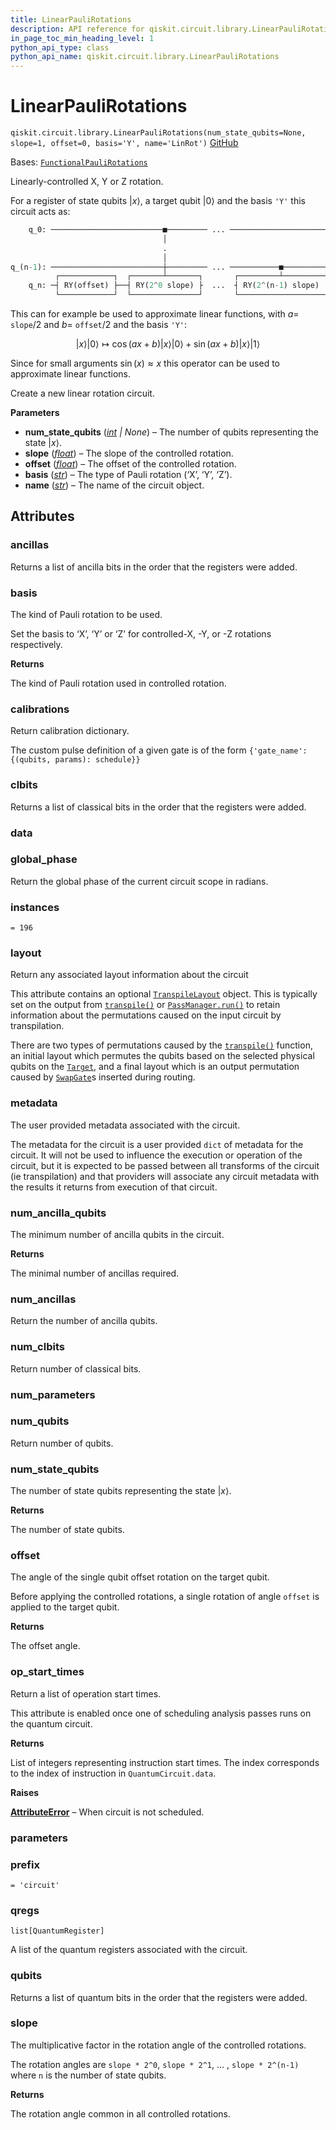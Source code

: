 ```yaml
---
title: LinearPauliRotations
description: API reference for qiskit.circuit.library.LinearPauliRotations
in_page_toc_min_heading_level: 1
python_api_type: class
python_api_name: qiskit.circuit.library.LinearPauliRotations
---
```


# LinearPauliRotations

<span id="qiskit.circuit.library.LinearPauliRotations" />

`qiskit.circuit.library.LinearPauliRotations(num_state_qubits=None, slope=1, offset=0, basis='Y', name='LinRot')` [GitHub](https://github.com/qiskit/qiskit/tree/stable/1.0/qiskit/circuit/library/arithmetic/linear_pauli_rotations.py "view source code")

Bases: [`FunctionalPauliRotations`](qiskit.circuit.library.FunctionalPauliRotations "qiskit.circuit.library.arithmetic.functional_pauli_rotations.FunctionalPauliRotations")

Linearly-controlled X, Y or Z rotation.

For a register of state qubits $|x\rangle$, a target qubit $|0\rangle$ and the basis `'Y'` this circuit acts as:

```python
    q_0: ─────────────────────────■───────── ... ──────────────────────
                                  │
                                  .
                                  │
q_(n-1): ─────────────────────────┼───────── ... ───────────■──────────
          ┌────────────┐  ┌───────┴───────┐       ┌─────────┴─────────┐
    q_n: ─┤ RY(offset) ├──┤ RY(2^0 slope) ├  ...  ┤ RY(2^(n-1) slope) ├
          └────────────┘  └───────────────┘       └───────────────────┘
```

This can for example be used to approximate linear functions, with $a =$ `slope`$/2$ and $b =$ `offset`$/2$ and the basis `'Y'`:

$$
|x\rangle |0\rangle \mapsto \cos(ax + b)|x\rangle|0\rangle + \sin(ax + b)|x\rangle |1\rangle
$$

Since for small arguments $\sin(x) \approx x$ this operator can be used to approximate linear functions.

Create a new linear rotation circuit.

**Parameters**

*   **num\_state\_qubits** ([*int*](https://docs.python.org/3/library/functions.html#int "(in Python v3.12)") *| None*) – The number of qubits representing the state $|x\rangle$.
*   **slope** ([*float*](https://docs.python.org/3/library/functions.html#float "(in Python v3.12)")) – The slope of the controlled rotation.
*   **offset** ([*float*](https://docs.python.org/3/library/functions.html#float "(in Python v3.12)")) – The offset of the controlled rotation.
*   **basis** ([*str*](https://docs.python.org/3/library/stdtypes.html#str "(in Python v3.12)")) – The type of Pauli rotation (‘X’, ‘Y’, ‘Z’).
*   **name** ([*str*](https://docs.python.org/3/library/stdtypes.html#str "(in Python v3.12)")) – The name of the circuit object.

## Attributes

<span id="qiskit.circuit.library.LinearPauliRotations.ancillas" />

### ancillas

Returns a list of ancilla bits in the order that the registers were added.

<span id="qiskit.circuit.library.LinearPauliRotations.basis" />

### basis

The kind of Pauli rotation to be used.

Set the basis to ‘X’, ‘Y’ or ‘Z’ for controlled-X, -Y, or -Z rotations respectively.

**Returns**

The kind of Pauli rotation used in controlled rotation.

<span id="qiskit.circuit.library.LinearPauliRotations.calibrations" />

### calibrations

Return calibration dictionary.

The custom pulse definition of a given gate is of the form `{'gate_name': {(qubits, params): schedule}}`

<span id="qiskit.circuit.library.LinearPauliRotations.clbits" />

### clbits

Returns a list of classical bits in the order that the registers were added.

<span id="qiskit.circuit.library.LinearPauliRotations.data" />

### data

<span id="qiskit.circuit.library.LinearPauliRotations.global_phase" />

### global\_phase

Return the global phase of the current circuit scope in radians.

<span id="qiskit.circuit.library.LinearPauliRotations.instances" />

### instances

`= 196`

<span id="qiskit.circuit.library.LinearPauliRotations.layout" />

### layout

Return any associated layout information about the circuit

This attribute contains an optional [`TranspileLayout`](qiskit.transpiler.TranspileLayout "qiskit.transpiler.TranspileLayout") object. This is typically set on the output from [`transpile()`](compiler#qiskit.compiler.transpile "qiskit.compiler.transpile") or [`PassManager.run()`](qiskit.transpiler.PassManager#run "qiskit.transpiler.PassManager.run") to retain information about the permutations caused on the input circuit by transpilation.

There are two types of permutations caused by the [`transpile()`](compiler#qiskit.compiler.transpile "qiskit.compiler.transpile") function, an initial layout which permutes the qubits based on the selected physical qubits on the [`Target`](qiskit.transpiler.Target "qiskit.transpiler.Target"), and a final layout which is an output permutation caused by [`SwapGate`](qiskit.circuit.library.SwapGate "qiskit.circuit.library.SwapGate")s inserted during routing.

<span id="qiskit.circuit.library.LinearPauliRotations.metadata" />

### metadata

The user provided metadata associated with the circuit.

The metadata for the circuit is a user provided `dict` of metadata for the circuit. It will not be used to influence the execution or operation of the circuit, but it is expected to be passed between all transforms of the circuit (ie transpilation) and that providers will associate any circuit metadata with the results it returns from execution of that circuit.

<span id="qiskit.circuit.library.LinearPauliRotations.num_ancilla_qubits" />

### num\_ancilla\_qubits

The minimum number of ancilla qubits in the circuit.

**Returns**

The minimal number of ancillas required.

<span id="qiskit.circuit.library.LinearPauliRotations.num_ancillas" />

### num\_ancillas

Return the number of ancilla qubits.

<span id="qiskit.circuit.library.LinearPauliRotations.num_clbits" />

### num\_clbits

Return number of classical bits.

<span id="qiskit.circuit.library.LinearPauliRotations.num_parameters" />

### num\_parameters

<span id="qiskit.circuit.library.LinearPauliRotations.num_qubits" />

### num\_qubits

Return number of qubits.

<span id="qiskit.circuit.library.LinearPauliRotations.num_state_qubits" />

### num\_state\_qubits

The number of state qubits representing the state $|x\rangle$.

**Returns**

The number of state qubits.

<span id="qiskit.circuit.library.LinearPauliRotations.offset" />

### offset

The angle of the single qubit offset rotation on the target qubit.

Before applying the controlled rotations, a single rotation of angle `offset` is applied to the target qubit.

**Returns**

The offset angle.

<span id="qiskit.circuit.library.LinearPauliRotations.op_start_times" />

### op\_start\_times

Return a list of operation start times.

This attribute is enabled once one of scheduling analysis passes runs on the quantum circuit.

**Returns**

List of integers representing instruction start times. The index corresponds to the index of instruction in `QuantumCircuit.data`.

**Raises**

[**AttributeError**](https://docs.python.org/3/library/exceptions.html#AttributeError "(in Python v3.12)") – When circuit is not scheduled.

<span id="qiskit.circuit.library.LinearPauliRotations.parameters" />

### parameters

<span id="qiskit.circuit.library.LinearPauliRotations.prefix" />

### prefix

`= 'circuit'`

<span id="qiskit.circuit.library.LinearPauliRotations.qregs" />

### qregs

`list[QuantumRegister]`

A list of the quantum registers associated with the circuit.

<span id="qiskit.circuit.library.LinearPauliRotations.qubits" />

### qubits

Returns a list of quantum bits in the order that the registers were added.

<span id="qiskit.circuit.library.LinearPauliRotations.slope" />

### slope

The multiplicative factor in the rotation angle of the controlled rotations.

The rotation angles are `slope * 2^0`, `slope * 2^1`, … , `slope * 2^(n-1)` where `n` is the number of state qubits.

**Returns**

The rotation angle common in all controlled rotations.

